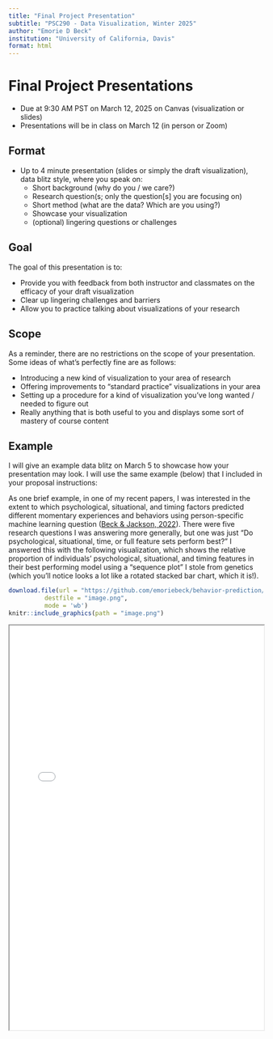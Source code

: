 ```yaml
---
title: "Final Project Presentation"
subtitle: "PSC290 - Data Visualization, Winter 2025"
author: "Emorie D Beck"
institution: "University of California, Davis"
format: html
---
```


# Final Project Presentations

-   Due at 9:30 AM PST on March 12, 2025 on Canvas (visualization or slides)
-   Presentations will be in class on March 12 (in person or Zoom)

## Format

-   Up to 4 minute presentation (slides or simply the draft visualization), data blitz style, where you speak on:
    -   Short background (why do you / we care?)
    -   Research question(s; only the question\[s\] you are focusing on)
    -   Short method (what are the data? Which are you using?)
    -   Showcase your visualization
    -   (optional) lingering questions or challenges

## Goal

The goal of this presentation is to:

-   Provide you with feedback from both instructor and classmates on the efficacy of your draft visualization
-   Clear up lingering challenges and barriers
-   Allow you to practice talking about visualizations of your research

## Scope

As a reminder, there are no restrictions on the scope of your presentation. Some ideas of what's perfectly fine are as follows:

-   Introducing a new kind of visualization to your area of research
-   Offering improvements to "standard practice" visualizations in your area
-   Setting up a procedure for a kind of visualization you've long wanted / needed to figure out
-   Really anything that is both useful to you and displays some sort of mastery of course content

## Example

I will give an example data blitz on March 5 to showcase how your presentation may look. I will use the same example (below) that I included in your proposal instructions:

As one brief example, in one of my recent papers, I was interested in the extent to which psychological, situational, and timing factors predicted different momentary experiences and behaviors using person-specific machine learning question ([Beck & Jackson, 2022](https://journals.sagepub.com/eprint/JJIZZFKKZZPZCIG9VGIU/full)). There were five research questions I was answering more generally, but one was just "Do psychological, situational, time, or full feature sets perform best?" I answered this with the following visualization, which shows the relative proportion of individuals' psychological, situational, and timing features in their best performing model using a "sequence plot" I stole from genetics (which you'll notice looks a lot like a rotated stacked bar chart, which it is!).

```r
download.file(url = "https://github.com/emoriebeck/behavior-prediction/raw/main/05-results/05-figures/fig-3-seq-plot.png",
          destfile = "image.png",
          mode = 'wb')
knitr::include_graphics(path = "image.png")
```

<iframe class="slide-deck" src="/slides/example-pres.pdf" width="100%" height="800"></iframe>
